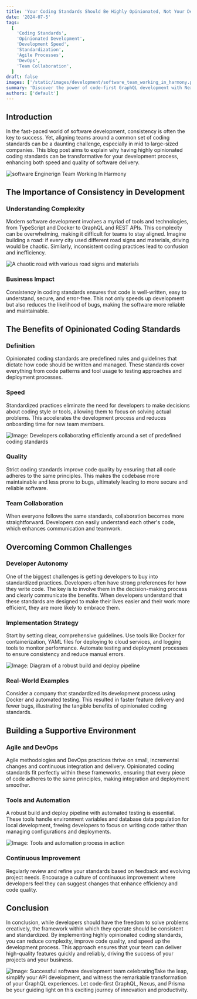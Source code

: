 ```yaml
---
title: 'Your Coding Standards Should Be Highly Opinionated, Not Your Developers'
date: '2024-07-5'
tags:
  [
    'Coding Standards',
    'Opinionated Development',
    'Development Speed',
    'Standardization',
    'Agile Processes',
    'DevOps',
    'Team Collaboration',
  ]
draft: false
images: ['/static/images/development/software_team_working_in_harmony.png']
summary: 'Discover the power of code-first GraphQL development with Nexus and Prisma ORM in this comprehensive guide. Learn how to simplify your GraphQL API development, increase productivity, and enhance the developer experience. Unlock the potential of code generation, seamless database management, and accelerated development velocity. Explore real-world success stories and unleash the transformative capabilities of code-first GraphQL, Nexus, and Prisma ORM.'
authors: ['default']
---
```


## Introduction

In the fast-paced world of software development, consistency is often the key to success. Yet, aligning teams around a common set of coding standards can be a daunting challenge, especially in mid to large-sized companies. This blog post aims to explain why having highly opinionated coding standards can be transformative for your development process, enhancing both speed and quality of software delivery.

![software Enginerign Team Working In Harmony](/static/images/development/software_team_working_in_harmony.png)

## The Importance of Consistency in Development

### Understanding Complexity

Modern software development involves a myriad of tools and technologies, from TypeScript and Docker to GraphQL and REST APIs. This complexity can be overwhelming, making it difficult for teams to stay aligned. Imagine building a road: if every city used different road signs and materials, driving would be chaotic. Similarly, inconsistent coding practices lead to confusion and inefficiency.

![A chaotic road with various road signs and materials](/static/images/development/bad_engineering_chaos.png)

### Business Impact

Consistency in coding standards ensures that code is well-written, easy to understand, secure, and error-free. This not only speeds up development but also reduces the likelihood of bugs, making the software more reliable and maintainable.

## The Benefits of Opinionated Coding Standards

### Definition

Opinionated coding standards are predefined rules and guidelines that dictate how code should be written and managed. These standards cover everything from code patterns and tool usage to testing approaches and deployment processes.

### Speed

Standardized practices eliminate the need for developers to make decisions about coding style or tools, allowing them to focus on solving actual problems. This accelerates the development process and reduces onboarding time for new team members.

![Image: Developers collaborating efficiently around a set of predefined coding standards](/static/images/development/developers_collaborating.png)

### Quality

Strict coding standards improve code quality by ensuring that all code adheres to the same principles. This makes the codebase more maintainable and less prone to bugs, ultimately leading to more secure and reliable software.

### Team Collaboration

When everyone follows the same standards, collaboration becomes more straightforward. Developers can easily understand each other's code, which enhances communication and teamwork.

## Overcoming Common Challenges

### Developer Autonomy

One of the biggest challenges is getting developers to buy into standardized practices. Developers often have strong preferences for how they write code. The key is to involve them in the decision-making process and clearly communicate the benefits. When developers understand that these standards are designed to make their lives easier and their work more efficient, they are more likely to embrace them.

### Implementation Strategy

Start by setting clear, comprehensive guidelines. Use tools like Docker for containerization, YAML files for deploying to cloud services, and logging tools to monitor performance. Automate testing and deployment processes to ensure consistency and reduce manual errors.

![Image: Diagram of a robust build and deploy pipeline](/static/images/development/diagram_computers_connected.png)

### Real-World Examples

Consider a company that standardized its development process using Docker and automated testing. This resulted in faster feature delivery and fewer bugs, illustrating the tangible benefits of opinionated coding standards.

## Building a Supportive Environment

### Agile and DevOps

Agile methodologies and DevOps practices thrive on small, incremental changes and continuous integration and delivery. Opinionated coding standards fit perfectly within these frameworks, ensuring that every piece of code adheres to the same principles, making integration and deployment smoother.

### Tools and Automation

A robust build and deploy pipeline with automated testing is essential. These tools handle environment variables and database data population for local development, freeing developers to focus on writing code rather than managing configurations and deployments.

![Image: Tools and automation process in action](path/to/tools_automation_image.jpg)

### Continuous Improvement

Regularly review and refine your standards based on feedback and evolving project needs. Encourage a culture of continuous improvement where developers feel they can suggest changes that enhance efficiency and code quality.

## Conclusion

In conclusion, while developers should have the freedom to solve problems creatively, the framework within which they operate should be consistent and standardized. By implementing highly opinionated coding standards, you can reduce complexity, improve code quality, and speed up the development process. This approach ensures that your team can deliver high-quality features quickly and reliably, driving the success of your projects and your business.

![Image: Successful software development team celebrating](path/to/successful_team_image.jpg)Take the leap, simplify your API development, and witness the remarkable transformation of your GraphQL experiences. Let code-first GraphQL, Nexus, and Prisma be your guiding light on this exciting journey of innovation and productivity.

<BlogNewsletterForm title="Get twice as much done with a fifth of the code." />
